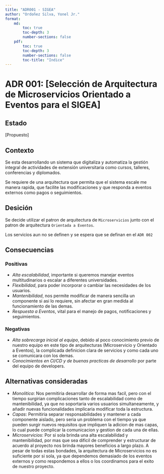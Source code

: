 ```yaml
---
title: "ADR001 - SIGEA"
author: "Ordoñez Silva, Yonel Jr."
format: 
    md:
        toc: true
        toc-depth: 3
        number-sections: false
    pdf:
        toc: true
        toc-depth: 3
        number-sections: false
        toc-title: "Indice"
---
```


# ADR 001: [Selección de Arquitectura de Microservicios Orientado a Eventos para el SIGEA]

## Estado
[Propuesto]

## Contexto

Se esta desarrollando un sistema que digitaliza y automatiza la gestión integral de actividades de extensión universitaria como cursos, talleres, conferencias y diplomados.

Se requiere de una arquitectura que permita que el sistema escale me manera rapida, que facilite las modificaciones y que responda a eventos externos como pagos o seguimientos.

## Desición

Se decide utilizar el patron de arquitectura de `Microservicios` junto con el patron de arquitectura `Orientada a Eventos`.

Los servicios aun no se definen y se espera que se definan en el `ADR 002`

## Consecuencias

### Positivas

- *Alta escalabilidad*, importante si queremos manejar eventos multitudinarios o escalar a diferentes universidades.
- *Flexibilidad*, para poder incorporar o cambiar las necesidades de los usuarios.
- *Mantenibilidad*, nos permite modificar de manera sencilla un componente si asi lo requiere, sin afectar en gran medida al funcionamiento de las demas.
- *Respuesta a Eventos*, vital para el manejo de pagos, notificaciones y seguimientos.

### Negativas

- *Alta sobrecarga inicial al equipo*, debido al poco conocimiento previo de nuestro equipo en este tipo de arquitecturas (Microservicio y Orientado a Eventos), la complicada definicion clara de servicios y como cada uno se comunicara con los demas.
- *Conocimientos en CI/CD y de buenas practicas de desarrollo* por parte del equipo de developers.

## Alternativas consideradas

- *Monolitica*: Nos permitiria desarrollar de forma mas facil, pero con el tiempo surgirian complicaciones tanto de escalabilidad como de mantenibilidad, ya que no soportaria varios usuarios simultaneamente, y añadir nuevas funcionalidades implicaria modificar toda la estructura.
- *Capas*: Permitiria separar responsabilidades y mantener a cada componente aislado, pero seria un problema con el tiempo ya que pueden surgir nuevos requisitos que impliquen la adicion de mas capas, lo cual puede complicar la comunicacion y gestion de cada una de ellas.
- *Microservicios*: Por si sola brinda una alta escalabilidad y mantenibilidad, por mas que sea dificil de comprender y estructurar de acuerdo al proyecto nos brinda mayores beneficios a largo plazo. A pesar de todas estas bondades, la arquitectura de Microservicios no es suficiente por si sola, ya que dependemos demasiado de los eventos externos y como respondemos a ellos o los coordinamos para el exito de nuestro proyecto.